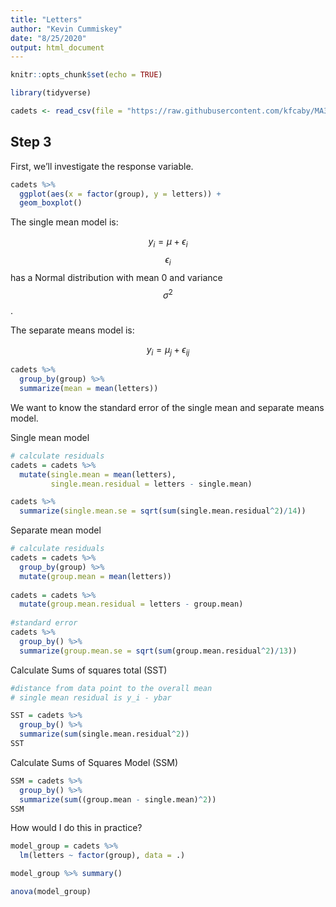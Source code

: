 ```yaml
---
title: "Letters"
author: "Kevin Cummiskey"
date: "8/25/2020"
output: html_document
---
```


```r
knitr::opts_chunk$set(echo = TRUE)

library(tidyverse)

cadets <- read_csv(file = "https://raw.githubusercontent.com/kfcaby/MA376AY21/master/data/memorizing%20letters%20(Exploration%201.1)")
```

## Step 3

First, we'll investigate the response variable.

```r
cadets %>% 
  ggplot(aes(x = factor(group), y = letters)) +
  geom_boxplot()
```

The single mean model is:

$$y_i = \mu + \epsilon_i$$
$$\epsilon_i$$ has a Normal distribution with mean 0 and variance $$\sigma^2$$.

The separate means model is:

$$y_i = \mu_j + \epsilon_{ij}$$

```r
cadets %>% 
  group_by(group) %>% 
  summarize(mean = mean(letters))
```

We want to know the standard error of the single mean and separate means model.

Single mean model

```r
# calculate residuals
cadets = cadets %>% 
  mutate(single.mean = mean(letters),
         single.mean.residual = letters - single.mean)

cadets %>% 
  summarize(single.mean.se = sqrt(sum(single.mean.residual^2)/14))
```

Separate mean model

```r
# calculate residuals
cadets = cadets %>%
  group_by(group) %>% 
  mutate(group.mean = mean(letters))
  
cadets = cadets %>% 
  mutate(group.mean.residual = letters - group.mean)
 
#standard error 
cadets %>% 
  group_by() %>% 
  summarize(group.mean.se = sqrt(sum(group.mean.residual^2)/13))
```

Calculate Sums of squares total (SST)

```r
#distance from data point to the overall mean
# single mean residual is y_i - ybar

SST = cadets %>% 
  group_by() %>% 
  summarize(sum(single.mean.residual^2))
SST  

```


Calculate Sums of Squares Model (SSM)

```r
SSM = cadets %>% 
  group_by() %>% 
  summarize(sum((group.mean - single.mean)^2))
SSM
```

How would I do this in practice?

```r
model_group = cadets %>% 
  lm(letters ~ factor(group), data = .)

model_group %>% summary()

anova(model_group)

```



